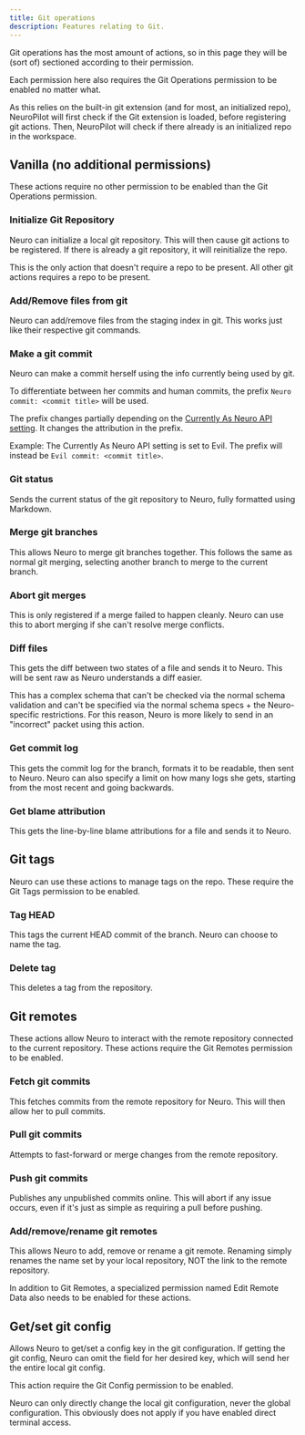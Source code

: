 ```yaml
---
title: Git operations
description: Features relating to Git.
---
```



Git operations has the most amount of actions, so in this page they will be (sort of) sectioned according to their permission.

Each permission here also requires the Git Operations permission to be enabled no matter what.

As this relies on the built-in git extension (and for most, an initialized repo), NeuroPilot will first check if the Git extension is loaded, before registering git actions.
Then, NeuroPilot will check if there already is an initialized repo in the workspace.

## Vanilla (no additional permissions)

These actions require no other permission to be enabled than the Git Operations permission.

### Initialize Git Repository

Neuro can initialize a local git repository. This will then cause git actions to be registered.
If there is already a git repository, it will reinitialize the repo.

<Aside type="tip">

This is the only action that doesn't require a repo to be present. All other git actions requires a repo to be present.

</Aside>

### Add/Remove files from git

Neuro can add/remove files from the staging index in git. This works just like their respective git commands.

### Make a git commit

Neuro can make a commit herself using the info currently being used by git.

To differentiate between her commits and human commits, the prefix `Neuro commit: <commit title>` will be used.

<Aside type="tip">

The prefix changes partially depending on the [Currently As Neuro API setting](/neuropilot/reference/settings#currently-as-neuro-api).
It changes the attribution in the prefix.

Example: The Currently As Neuro API setting is set to Evil.
The prefix will instead be `Evil commit: <commit title>`.

</Aside>

### Git status

Sends the current status of the git repository to Neuro, fully formatted using Markdown.

### Merge git branches

This allows Neuro to merge git branches together.
This follows the same as normal git merging, selecting another branch to merge to the current branch.

### Abort git merges

This is only registered if a merge failed to happen cleanly.
Neuro can use this to abort merging if she can't resolve merge conflicts.

### Diff files

This gets the diff between two states of a file and sends it to Neuro.
This will be sent raw as Neuro understands a diff easier.

This has a complex schema that can't be checked via the normal schema validation and can't be specified via the normal schema specs + the Neuro-specific restrictions.
For this reason, Neuro is more likely to send in an "incorrect" packet using this action.

### Get commit log

This gets the commit log for the branch, formats it to be readable, then sent to Neuro.
Neuro can also specify a limit on how many logs she gets, starting from the most recent and going backwards.

### Get blame attribution

This gets the line-by-line blame attributions for a file and sends it to Neuro.

## Git tags

Neuro can use these actions to manage tags on the repo.
These require the Git Tags permission to be enabled.

### Tag HEAD

This tags the current HEAD commit of the branch.
Neuro can choose to name the tag.

### Delete tag

This deletes a tag from the repository.

## Git remotes

These actions allow Neuro to interact with the remote repository connected to the current repository.
These actions require the Git Remotes permission to be enabled.

### Fetch git commits

This fetches commits from the remote repository for Neuro.
This will then allow her to pull commits.

### Pull git commits

Attempts to fast-forward or merge changes from the remote repository.

### Push git commits

Publishes any unpublished commits online.
This will abort if any issue occurs, even if it's just as simple as requiring a pull before pushing.

### Add/remove/rename git remotes

This allows Neuro to add, remove or rename a git remote.
Renaming simply renames the name set by your local repository, NOT the link to the remote repository.

In addition to Git Remotes, a specialized permission named Edit Remote Data also needs to be enabled for these actions.

## Get/set git config

Allows Neuro to get/set a config key in the git configuration.
If getting the git config, Neuro can omit the field for her desired key, which will send her the entire local git config.

This action require the Git Config permission to be enabled.

<Aside>

Neuro can only directly change the local git configuration, never the global configuration.
This obviously does not apply if you have enabled direct terminal access.

</Aside>
